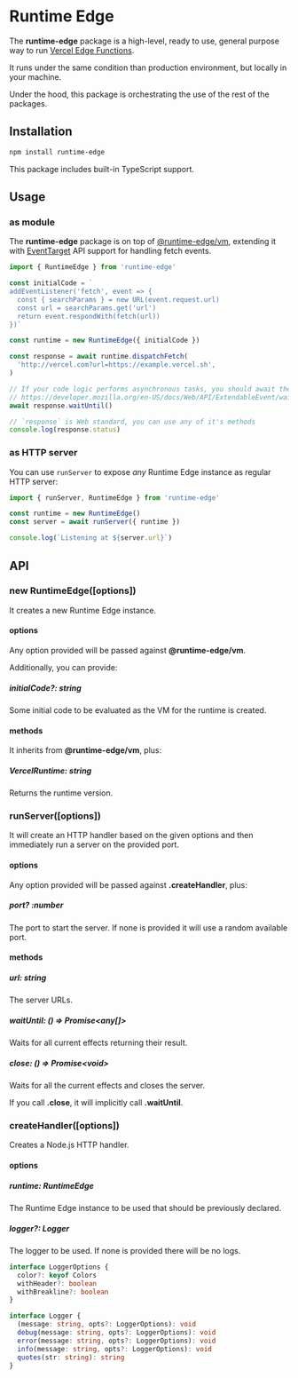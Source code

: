 # Runtime Edge

The **runtime-edge** package is a high-level, ready to use, general purpose way to run [Vercel Edge Functions](https://vercel.com/edge).

It runs under the same condition than production environment, but locally in your machine.

Under the hood, this package is orchestrating the use of the rest of the packages.

## Installation

```sh npm2yarn
npm install runtime-edge
```

This package includes built-in TypeScript support.

## Usage

### as module

The **runtime-edge** package is on top of [@runtime-edge/vm](/packages/vm), extending it with [EventTarget](https://developer.mozilla.org/en-US/docs/Web/API/EventTarget) API support for handling fetch events.

```js
import { RuntimeEdge } from 'runtime-edge'

const initialCode = `
addEventListener('fetch', event => {
  const { searchParams } = new URL(event.request.url)
  const url = searchParams.get('url')
  return event.respondWith(fetch(url))
})`

const runtime = new RuntimeEdge({ initialCode })

const response = await runtime.dispatchFetch(
  'http://vercel.com?url=https://example.vercel.sh',
)

// If your code logic performs asynchronous tasks, you should await them.
// https://developer.mozilla.org/en-US/docs/Web/API/ExtendableEvent/waitUntil
await response.waitUntil()

// `response` is Web standard, you can use any of it's methods
console.log(response.status)
```

### as HTTP server

You can use `runServer` to expose _any_ Runtime Edge instance as regular HTTP server:

```js
import { runServer, RuntimeEdge } from 'runtime-edge'

const runtime = new RuntimeEdge()
const server = await runServer({ runtime })

console.log(`Listening at ${server.url}`)
```

## API

### new RuntimeEdge([options])

It creates a new Runtime Edge instance.

#### options

Any option provided will be passed against **@runtime-edge/vm**.

Additionally, you can provide:

##### initialCode?: string

Some initial code to be evaluated as the VM for the runtime is created.

#### methods

It inherits from **@runtime-edge/vm**, plus:

##### VercelRuntime: string

Returns the runtime version.

### runServer([options])

It will create an HTTP handler based on the given options and then immediately run a server on the provided port.

#### options

Any option provided will be passed against **.createHandler**, plus:

##### port? :number

The port to start the server. If none is provided it will use a random available port.

#### methods

##### url: string

The server URLs.

##### waitUntil: () => Promise\<any[]>

Waits for all current effects returning their result.

##### close: () => Promise\<void>

Waits for all the current effects and closes the server.

If you call **.close**, it will implicitly call **.waitUntil**.

### createHandler([options])

Creates a Node.js HTTP handler.

#### options

##### runtime: RuntimeEdge

The Runtime Edge instance to be used that should be previously declared.

##### logger?: Logger

The logger to be used. If none is provided there will be no logs.

```ts
interface LoggerOptions {
  color?: keyof Colors
  withHeader?: boolean
  withBreakline?: boolean
}

interface Logger {
  (message: string, opts?: LoggerOptions): void
  debug(message: string, opts?: LoggerOptions): void
  error(message: string, opts?: LoggerOptions): void
  info(message: string, opts?: LoggerOptions): void
  quotes(str: string): string
}
```
